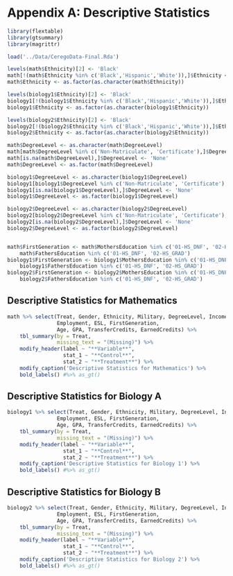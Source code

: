 # Appendix A: Descriptive Statistics

```r
library(flextable)
library(gtsummary)
library(magrittr)

load('../Data/CeregoData-Final.Rda')

levels(math$Ethnicity)[2] <- 'Black'
math[!(math$Ethnicity %in% c('Black','Hispanic','White')),]$Ethnicity <- 'Other'
math$Ethnicity <- as.factor(as.character(math$Ethnicity))

levels(biology1$Ethnicity)[2] <- 'Black'
biology1[!(biology1$Ethnicity %in% c('Black','Hispanic','White')),]$Ethnicity <- 'Other'
biology1$Ethnicity <- as.factor(as.character(biology1$Ethnicity))

levels(biology2$Ethnicity)[2] <- 'Black'
biology2[!(biology2$Ethnicity %in% c('Black','Hispanic','White')),]$Ethnicity <- 'Other'
biology2$Ethnicity <- as.factor(as.character(biology2$Ethnicity))

math$DegreeLevel <- as.character(math$DegreeLevel)
math[math$DegreeLevel %in% c('Non-Matriculate', 'Certificate'),]$DegreeLevel <- 'None'
math[is.na(math$DegreeLevel),]$DegreeLevel <- 'None'
math$DegreeLevel <- as.factor(math$DegreeLevel)

biology1$DegreeLevel <- as.character(biology1$DegreeLevel)
biology1[biology1$DegreeLevel %in% c('Non-Matriculate', 'Certificate'),]$DegreeLevel <- 'None'
biology1[is.na(biology1$DegreeLevel),]$DegreeLevel <- 'None'
biology1$DegreeLevel <- as.factor(biology1$DegreeLevel)

biology2$DegreeLevel <- as.character(biology2$DegreeLevel)
biology2[biology2$DegreeLevel %in% c('Non-Matriculate', 'Certificate'),]$DegreeLevel <- 'None'
biology2[is.na(biology2$DegreeLevel),]$DegreeLevel <- 'None'
biology2$DegreeLevel <- as.factor(biology2$DegreeLevel)


math$FirstGeneration <- math$MothersEducation %in% c('01-HS_DNF', '02-HS_GRAD') &
	math$FathersEducation %in% c('01-HS_DNF', '02-HS_GRAD')
biology1$FirstGeneration <- biology1$MothersEducation %in% c('01-HS_DNF', '02-HS_GRAD') &
	biology1$FathersEducation %in% c('01-HS_DNF', '02-HS_GRAD')
biology2$FirstGeneration <- biology2$MothersEducation %in% c('01-HS_DNF', '02-HS_GRAD') &
	biology2$FathersEducation %in% c('01-HS_DNF', '02-HS_GRAD')
```

## Descriptive Statistics for Mathematics

```r
math %>% select(Treat, Gender, Ethnicity, Military, DegreeLevel, Income, Pell,
				Employment, ESL, FirstGeneration,
				Age, GPA, TransferCredits, EarnedCredits) %>%
	tbl_summary(by = Treat,
	 			missing_text = "(Missing)") %>%
	modify_header(label ~ "**Variable**",
				  stat_1 ~ "**Control**",
				  stat_2 ~ "**Treatment**") %>%
	modify_caption('Descriptive Statistics for Mathematics') %>%
	bold_labels() #%>% as_gt()
```

\clearpage

## Descriptive Statistics for Biology A

```r
biology1 %>% select(Treat, Gender, Ethnicity, Military, DegreeLevel, Income, Pell,
				Employment, ESL, FirstGeneration,
				Age, GPA, TransferCredits, EarnedCredits) %>%
	tbl_summary(by = Treat,
	 			missing_text = "(Missing)") %>% 
	modify_header(label ~ "**Variable**",
				  stat_1 ~ "**Control**",
				  stat_2 ~ "**Treatment**") %>%
	modify_caption('Descriptive Statistics for Biology 1') %>%
	bold_labels() #%>% as_gt()
```

\clearpage

## Descriptive Statistics for Biology B

```r
biology2 %>% select(Treat, Gender, Ethnicity, Military, DegreeLevel, Income, Pell,
				Employment, ESL, FirstGeneration,
				Age, GPA, TransferCredits, EarnedCredits) %>%
	tbl_summary(by = Treat,
	 			missing_text = "(Missing)") %>% 
	modify_header(label ~ "**Variable**",
				  stat_1 ~ "**Control**",
				  stat_2 ~ "**Treatment**") %>%
	modify_caption('Descriptive Statistics for Biology 2') %>%
	bold_labels() #%>% as_gt()
```

\newpage

